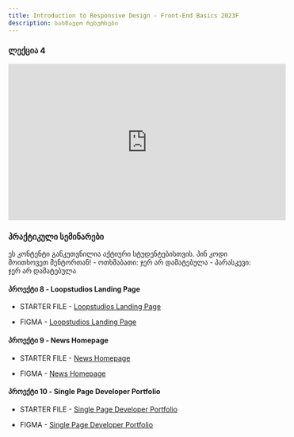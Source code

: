 ```yaml
---
title: Introduction to Responsive Design - Front-End Basics 2023F
description: სასწავლო რესურსები
---
```


### ლექცია 4

<iframe width="560" height="315" src="https://www.youtube.com/embed/5cWaxZtrcgw?si=SsTxVjVb1l2E_KpA" title="YouTube video player" frameBorder="0" allow="accelerometer; autoplay; clipboard-write; encrypted-media; gyroscope; picture-in-picture; web-share" allowFullScreen></iframe>

### პრაქტიკული სემინარები

<Card>
  <PinCodeProtectedContent>
    <Locked>
      ეს კონტენტი განკუთვნილია აქტიური სტუდენტებისთვის. პინ კოდი მოითხოვეთ
      მენტორთან!
    </Locked>
    <Unlocked>
      - ოთხშაბათი: ჯერ არ დამატებულა
      - პარასკევი: ჯერ არ დამატებულა
    </Unlocked>
  </PinCodeProtectedContent>
</Card>

#### პროექტი 8 - Loopstudios Landing Page

- STARTER FILE - [Loopstudios Landing Page](https://drive.google.com/file/d/1fqIIpLDyPahPrLYJIsJwv2OQizjMFq35/view?usp=sharing)

- FIGMA - [Loopstudios Landing Page](https://www.figma.com/file/OumJ5cFVvP7CpixTBbEBkK/loopstudios-landing-page?node-id=0%3A1&mode=dev)

#### პროექტი 9 - News Homepage

- STARTER FILE - [News Homepage](https://drive.google.com/file/d/1yaHfN5wETJtXQ94BFKRzPq1A7yzZAhJU/view?usp=sharing)

- FIGMA - [News Homepage](https://www.figma.com/file/deCMOZkQFDRvofwWcKGGSd/news-homepage?node-id=0%3A1&mode=dev)

#### პროექტი 10 - Single Page Developer Portfolio

- STARTER FILE - [Single Page Developer Portfolio](https://drive.google.com/file/d/1ic20BLgoVvvk7dqykaMs_Vrwd-JfTS3z/view?usp=sharing)

- FIGMA - [Single Page Developer Portfolio](https://www.figma.com/file/93Zv8MEltXnpA24uQxZ5iu/single-page-developer-portfolio?node-id=0%3A1&mode=dev)
